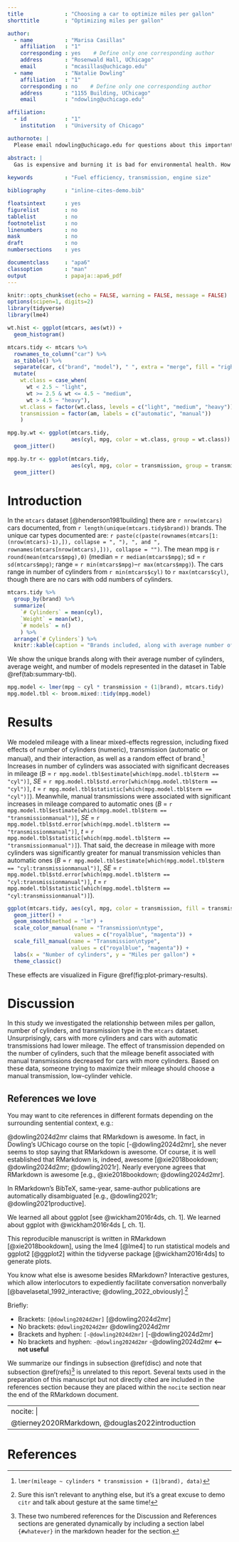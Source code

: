 ```yaml
---
title             : "Choosing a car to optimize miles per gallon"
shorttitle        : "Optimizing miles per gallon"

author: 
  - name          : "Marisa Casillas"
    affiliation   : "1"
    corresponding : yes    # Define only one corresponding author
    address       : "Rosenwald Hall, UChicago"
    email         : "mcasillas@uchicago.edu"
  - name          : "Natalie Dowling"
    affiliation   : "1"
    corresponding : no    # Define only one corresponding author
    address       : "1155 Building, UChicago"
    email         : "ndowling@uchicago.edu"

affiliation:
  - id            : "1"
    institution   : "University of Chicago"

authornote: |
  Please email ndowling@uchicago.edu for questions about this important research.

abstract: |
  Gas is expensive and burning it is bad for environmental health. How do I choose a car to optimize my gas mileage? We examine a few potential variables to help answer this question.
  
keywords          : "Fuel efficiency, transmission, engine size"

bibliography      : "inline-cites-demo.bib"

floatsintext      : yes
figurelist        : no
tablelist         : no
footnotelist      : no
linenumbers       : no
mask              : no
draft             : no
numbersections    : yes

documentclass     : "apa6"
classoption       : "man"
output            : papaja::apa6_pdf
---
```


```r
knitr::opts_chunk$set(echo = FALSE, warning = FALSE, message = FALSE)
options(scipen=1, digits=2)
library(tidyverse)
library(lme4)
```

```r
wt.hist <- ggplot(mtcars, aes(wt)) +
  geom_histogram()
```

```r
mtcars.tidy <- mtcars %>%
  rownames_to_column("car") %>%
  as_tibble() %>%
  separate(car, c("brand", "model"), " ", extra = "merge", fill = "right") %>%
  mutate(
    wt.class = case_when(
      wt < 2.5 ~ "light",
      wt >= 2.5 & wt <= 4.5 ~ "medium",
      wt > 4.5 ~ "heavy"),
    wt.class = factor(wt.class, levels = c("light", "medium", "heavy")),
    transmission = factor(am, labels = c("automatic", "manual"))
    )
```

```r
mpg.by.wt <- ggplot(mtcars.tidy,
                    aes(cyl, mpg, color = wt.class, group = wt.class)) +
  geom_jitter()

mpg.by.tr <- ggplot(mtcars.tidy,
                    aes(cyl, mpg, color = transmission, group = transmission)) +
  geom_jitter()
```

# Introduction

In the `mtcars` dataset [@henderson1981building] there are `r nrow(mtcars)` cars documented, from `r length(unique(mtcars.tidy$brand))` brands. The unique car types documented are: `r paste(c(paste(rownames(mtcars[1:(nrow(mtcars)-1),]), collapse = ", "), ", and ", rownames(mtcars[nrow(mtcars),])), collapse = "")`. The mean mpg is `r round(mean(mtcars$mpg),0)` (median = `r median(mtcars$mpg)`; sd = `r sd(mtcars$mpg)`; range = `r min(mtcars$mpg)`--`r max(mtcars$mpg)`). The cars range in number of cylinders from `r min(mtcars$cyl)` to `r max(mtcars$cyl)`, though there are no cars with odd numbers of cylinders.

```r
mtcars.tidy %>%
  group_by(brand) %>%
  summarize(
    `# Cylinders` = mean(cyl),
    `Weight` = mean(wt),
    `# models` = n()
    ) %>%
  arrange(`# Cylinders`) %>%
  knitr::kable(caption = "Brands included, along with average number of cylinders and average weight among the number of models included for each brand.")
```

We show the unique brands along with their average number of cylinders, average weight, and number of models represented in the dataset in Table \@ref(tab:summary-tbl).

```r
mpg.model <- lmer(mpg ~ cyl * transmission + (1|brand), mtcars.tidy)
mpg.model.tbl <- broom.mixed::tidy(mpg.model)
```


# Results

We modeled mileage with a linear mixed-effects regression, including fixed effects of number of cylinders (numeric), transmission (automatic or manual), and their interaction, as well as a random effect of brand.^[`lmer(mileage ~ cylinders * transmission + (1|brand), data)`] Increases in number of cylinders was associated with significant decreases in mileage (_B_ = `r mpg.model.tbl$estimate[which(mpg.model.tbl$term == "cyl")]`, _SE_ = `r mpg.model.tbl$std.error[which(mpg.model.tbl$term == "cyl")]`, _t_ = `r mpg.model.tbl$statistic[which(mpg.model.tbl$term == "cyl")]`). Meanwhile, manual transmissions were associated with significant increases in mileage compared to automatic ones (_B_ = `r mpg.model.tbl$estimate[which(mpg.model.tbl$term == "transmissionmanual")]`, _SE_ = `r mpg.model.tbl$std.error[which(mpg.model.tbl$term == "transmissionmanual")]`, _t_ = `r mpg.model.tbl$statistic[which(mpg.model.tbl$term == "transmissionmanual")]`). That said, the decrease in mileage with more cylinders was significantly greater for manual transmission vehicles than automatic ones (_B_ = `r mpg.model.tbl$estimate[which(mpg.model.tbl$term == "cyl:transmissionmanual")]`, _SE_ = `r mpg.model.tbl$std.error[which(mpg.model.tbl$term == "cyl:transmissionmanual")]`, _t_ = `r mpg.model.tbl$statistic[which(mpg.model.tbl$term == "cyl:transmissionmanual")]`).

```r
ggplot(mtcars.tidy, aes(cyl, mpg, color = transmission, fill = transmission)) +
  geom_jitter() +
  geom_smooth(method = "lm") +
  scale_color_manual(name = "Transmission\ntype",
                     values = c("royalblue", "magenta")) +
  scale_fill_manual(name = "Transmission\ntype",
                    values = c("royalblue", "magenta")) +
  labs(x = "Number of cylinders", y = "Miles per gallon") +
  theme_classic()
```

These effects are visualized in Figure\ \@ref(fig:plot-primary-results). 

# Discussion {#disc}

In this study we investigated the relationship between miles per gallon, number of cylinders, and transmission type in the `mtcars` dataset. Unsurprisingly, cars with more cylinders and cars with automatic transmissions had lower mileage. The effect of transmission depended on the number of cylinders, such that the mileage benefit associated with manual transmissions decreased for cars with more cylinders. Based on these data, someone trying to maximize their mileage should choose a manual transmission, low-cylinder vehicle.

## References we love {#refs}

You may want to cite references in different formats depending on the surrounding sentential context, e.g.:

@dowling2024d2mr claims that RMarkdown is awesome. In fact, in Dowling's UChicago course on the topic [-@dowling2024d2mr], she never seems to stop saying that RMarkdown is awesome. Of course, it is well established that RMarkdown is, indeed, awesome [@xie2018bookdown; @dowling2024d2mr; @dowling2021r]. Nearly everyone agrees that RMarkdown is awesome [e.g., @xie2018bookdown; @dowling2024d2mr]. 

In RMarkdown's BibTeX, same-year, same-author publications are automatically disambiguated [e.g., @dowling2021r; @dowling2021productive]. 

We learned all about ggplot [see @wickham2016r4ds, ch. 1]. We learned about ggplot with @wickham2016r4ds [, ch. 1].

This reproducible manuscript is written in RMarkdown [@xie2018bookdown], using the lme4 [@lme4] to run statistical models and ggplot2 [@ggplot2] within the tidyverse package [@wickham2016r4ds] to generate plots.

You know what else is awesome besides RMarkdown? Interactive gestures, which allow interlocutors to expediently facilitate conversation nonverbally [@bavelasetal_1992_interactive; @dowling_2022_obviously].[^1]

[^1]: Sure this isn't relevant to anything else, but it's a great excuse to demo `citr` and talk about gesture at the same time!

Briefly:

- Brackets: `[@dowling2024d2mr]` [@dowling2024d2mr]
- No brackets: `@dowling2024d2mr` @dowling2024d2mr
- Brackets and hyphen: `[-@dowling2024d2mr]` [-@dowling2024d2mr]
- No brackets and hyphen: `-@dowling2024d2mr` -@dowling2024d2mr **<-- not useful**


We summarize our findings in subsection \@ref(disc) and note that subsection \@ref(refs)[^2] is unrelated to this report. Several texts used in the preparation of this manuscript but not directly cited are included in the references section because they are placed within the `nocite` section near the end of the RMarkdown document.

[^2]: These two numbered references for the Discussion and References sections are generated dynamically by including a section label `{#whatever}` in the markdown header for the section.

\newpage

---
nocite: |
  @tierney2020RMarkdown, @douglas2022introduction
---

# References

\begingroup
\setlength{\parindent}{-0.5in}
\setlength{\leftskip}{0.5in}

<div id="refs" custom-style="Bibliography"></div>
\endgroup
